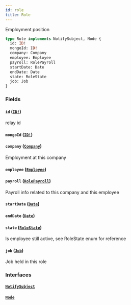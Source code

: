 ```yaml
---
id: role
title: Role
---
```


Employment position

```graphql
type Role implements NotifySubject, Node {
  id: ID!
  mongoId: ID!
  company: Company
  employee: Employee
  payroll: RolePayroll
  startDate: Date
  endDate: Date
  state: RoleState
  job: Job
}
```

### Fields

#### `id` ([`ID!`](/docs/partners/truework/scalars/id))

relay id

#### `mongoId` ([`ID!`](/docs/partners/truework/scalars/id))

#### `company` ([`Company`](/docs/partners/truework/objects/company))

Employment at this company

#### `employee` ([`Employee`](/docs/partners/truework/objects/employee))

#### `payroll` ([`RolePayroll`](/docs/partners/truework/objects/role-payroll))

Payroll info related to this company and this employee

#### `startDate` ([`Date`](/docs/partners/truework/scalars/date))

#### `endDate` ([`Date`](/docs/partners/truework/scalars/date))

#### `state` ([`RoleState`](/docs/partners/truework/enums/role-state))

Is employee still active, see RoleState enum for reference

#### `job` ([`Job`](/docs/partners/truework/objects/job))

Job held in this role

### Interfaces

#### [`NotifySubject`](/docs/partners/truework/interfaces/notify-subject)

#### [`Node`](/docs/partners/truework/interfaces/node)
